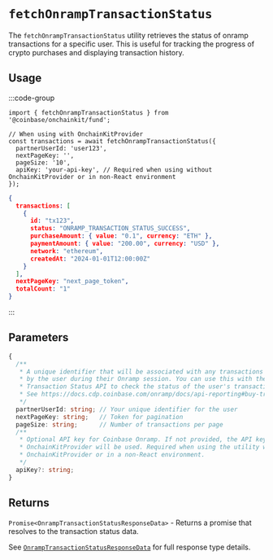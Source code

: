 # `fetchOnrampTransactionStatus`

The `fetchOnrampTransactionStatus` utility retrieves the status of onramp transactions for a specific user. This is useful for tracking the progress of crypto purchases and displaying transaction history.

## Usage

:::code-group

```tsx twoslash [code]
import { fetchOnrampTransactionStatus } from '@coinbase/onchainkit/fund';

// When using with OnchainKitProvider
const transactions = await fetchOnrampTransactionStatus({
  partnerUserId: 'user123',
  nextPageKey: '',
  pageSize: '10',
  apiKey: 'your-api-key', // Required when using without OnchainKitProvider or in non-React environment
});
```

```json [return value]
{
  transactions: [
    {
      id: "tx123",
      status: "ONRAMP_TRANSACTION_STATUS_SUCCESS",
      purchaseAmount: { value: "0.1", currency: "ETH" },
      paymentAmount: { value: "200.00", currency: "USD" },
      network: "ethereum",
      createdAt: "2024-01-01T12:00:00Z"
    }
  ],
  nextPageKey: "next_page_token",
  totalCount: "1"
}
```

:::

## Parameters

```typescript
{
  /**
   * A unique identifier that will be associated with any transactions created
   * by the user during their Onramp session. You can use this with the
   * Transaction Status API to check the status of the user's transaction.
   * See https://docs.cdp.coinbase.com/onramp/docs/api-reporting#buy-transaction-status
   */
  partnerUserId: string; // Your unique identifier for the user
  nextPageKey: string;   // Token for pagination
  pageSize: string;      // Number of transactions per page
  /**
   * Optional API key for Coinbase Onramp. If not provided, the API key from
   * OnchainKitProvider will be used. Required when using the utility without
   * OnchainKitProvider or in a non-React environment.
   */
  apiKey?: string;
}
```

## Returns

`Promise<OnrampTransactionStatusResponseData>` - Returns a promise that resolves to the transaction status data.

See [`OnrampTransactionStatusResponseData`](/fund/types#onramptransactionstatusresponsedata) for full response type details.
